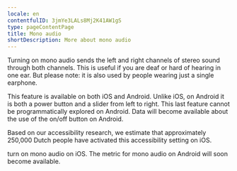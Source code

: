 ```yaml
---
locale: en
contentfulID: 3jmYe3LALs8Mj2K41AW1gS
type: pageContentPage
title: Mono audio
shortDescription: More about mono audio
---
```


Turning on mono audio sends the left and right channels of stereo sound through both channels. This is useful if you are deaf or hard of hearing in one ear. But please note: it is also used by people wearing just a single earphone.

This feature is available on both iOS and Android. Unlike iOS, on Android it is both a power button and a slider from left to right. This last feature cannot be programmatically explored on Android. Data will become available about the use of the on/off button on Android.

Based on our accessibility research, we estimate that approximately 250,000 Dutch people have activated this accessibility setting on iOS.

<TwoColumnBlock>
  <LeftColumn>
    <ColumnRow>
      <PercentageBlock
        metrics={[
          { title: 'iOS - mono audio metric', key: 'ios-accessibility_is_mono_audio_enabled-true', isPercentage: true }
        ]}
        linkLabel="More about mono audio"
        linkUrl="/en/stats/mono-audio">
        turn on mono audio on iOS.
      </PercentageBlock>
    </ColumnRow>
  </LeftColumn>
  <RightColumn>
    <ColumnRow>
      <TextBlock
        showBackgroundColor={true}>
        The metric for mono audio on Android will soon become available. 
        <CustomLink url="/en/stats/mono-audio" label="More about mono audio" external={false}/>
      </TextBlock>
    </ColumnRow>
  </RightColumn>
</TwoColumnBlock>